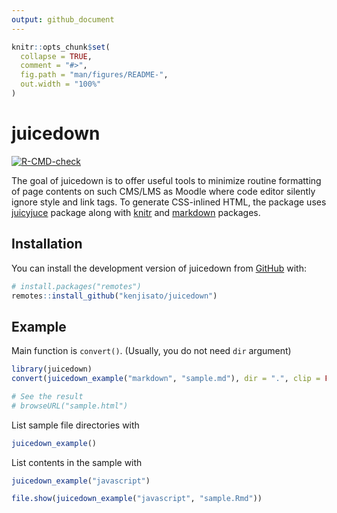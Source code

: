 ```yaml
---
output: github_document
---
```


<!-- README.md is generated from README.Rmd. Please edit that file -->

```r
knitr::opts_chunk$set(
  collapse = TRUE,
  comment = "#>",
  fig.path = "man/figures/README-",
  out.width = "100%"
)
```

# juicedown

<!-- badges: start -->
[![R-CMD-check](https://github.com/kenjisato/juicedown/actions/workflows/R-CMD-check.yaml/badge.svg)](https://github.com/kenjisato/juicedown/actions/workflows/R-CMD-check.yaml)
<!-- badges: end -->

The goal of juicedown is to offer useful tools to minimize routine formatting of 
page contents on such CMS/LMS as Moodle where code editor silently ignore style 
and link tags. To generate CSS-inlined HTML, the package uses 
[juicyjuce](https://CRAN.R-project.org/package=juicyjuice) package 
along with [knitr](https://cran.r-project.org/package=knitr) and [markdown](https://cran.r-project.org/package=markdown) packages. 

## Installation

You can install the development version of juicedown from [GitHub](https://github.com/) with:

``` r
# install.packages("remotes")
remotes::install_github("kenjisato/juicedown")
```

## Example

Main function is `convert()`. (Usually, you do not need `dir` argument)

```r
library(juicedown)
convert(juicedown_example("markdown", "sample.md"), dir = ".", clip = FALSE)

# See the result
# browseURL("sample.html")
```


List sample file directories with

```r
juicedown_example()
```

List contents in the sample with 

```r
juicedown_example("javascript")
```

```r
file.show(juicedown_example("javascript", "sample.Rmd"))
```

